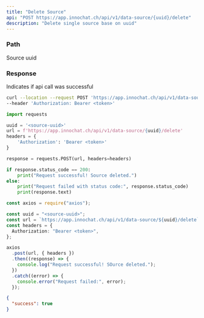 ```yaml
---
title: "Delete Source"
api: "POST https://app.innochat.ch/api/v1/data-source/{uuid}/delete"
description: "Delete single source base on uuid"
---
```


### Path

<ParamField path="uuid" type="string" required>
  Source uuid
</ParamField>

### Response

<ResponseField name="success" type="boolean">
  Indicates if api call was successful
</ResponseField>

<RequestExample>

```bash Curl
curl --location --request POST 'https://app.innochat.ch/api/v1/data-source/{uuid}/delete' \
--header 'Authorization: Bearer <token>'
```

```py Python
import requests

uuid = '<source-uuid>'
url = f'https://app.innochat.ch/api/v1/data-source/{uuid}/delete'
headers = {
    'Authorization': 'Bearer <token>'
}

response = requests.POST(url, headers=headers)

if response.status_code == 200:
    print("Request successful! Source deleted.")
else:
    print("Request failed with status code:", response.status_code)
    print(response.text)
```

```ts JavaScript
const axios = require("axios");

const uuid = "<source-uuid>";
const url = `https://app.innochat.ch/api/v1/data-source/${uuid}/delete`;
const headers = {
  Authorization: "Bearer <token>",
};

axios
  .post(url, { headers })
  .then((response) => {
    console.log("Request successful! SOurce deleted.");
  })
  .catch((error) => {
    console.error("Request failed:", error);
  });
```

</RequestExample>

<ResponseExample>

```json Response
{
  "success": true
}
```

</ResponseExample>
